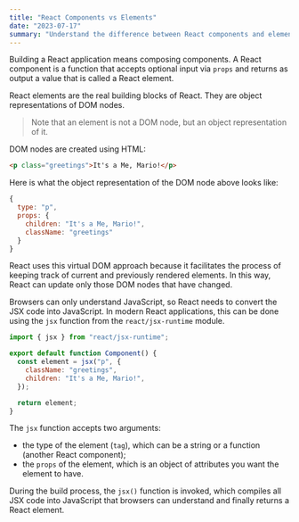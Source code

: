 ```yaml
---
title: "React Components vs Elements"
date: "2023-07-17"
summary: "Understand the difference between React components and elements."
---
```


Building a React application means composing components. A React component is a function that accepts optional input via `props` and returns as output a value that is called a React element.

React elements are the real building blocks of React. They are object representations of DOM nodes.

> Note that an element is not a DOM node, but an object representation of it.

DOM nodes are created using HTML:

```html
<p class="greetings">It's a Me, Mario!</p>
```

Here is what the object representation of the DOM node above looks like:

```js
{
  type: "p",
  props: {
    children: "It's a Me, Mario!",
    className: "greetings"
  }
}
```

React uses this virtual DOM approach because it facilitates the process of keeping track of current and previously rendered elements. In this way, React can update only those DOM nodes that have changed.

Browsers can only understand JavaScript, so React needs to convert the JSX code into JavaScript. In modern React applications, this can be done using the `jsx` function from the `react/jsx-runtime` module.

```js
import { jsx } from "react/jsx-runtime";

export default function Component() {
  const element = jsx("p", {
    className: "greetings",
    children: "It's a Me, Mario!",
  });

  return element;
}
```

The `jsx` function accepts two arguments:

- the type of the element (`tag`), which can be a string or a function (another React component);
- the `props` of the element, which is an object of attributes you want the element to have.

During the build process, the `jsx()` function is invoked, which compiles all JSX code into JavaScript that browsers can understand and finally returns a React element.
